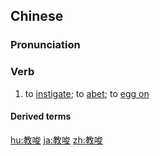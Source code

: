 ==Chinese==
{{zh-forms}}

===Pronunciation===
{{zh-pron
|m=jiàosuō
|c=gaau3 so1
|h=pfs=kâu-sô
|cat=v
}}

===Verb===
{{zh-verb}}

# to [[instigate]]; to [[abet]]; to [[egg on]]

====Derived terms====
{{zh-der|教唆犯}}

{{zh-cat|Advanced}}

[[hu:教唆]]
[[ja:教唆]]
[[zh:教唆]]